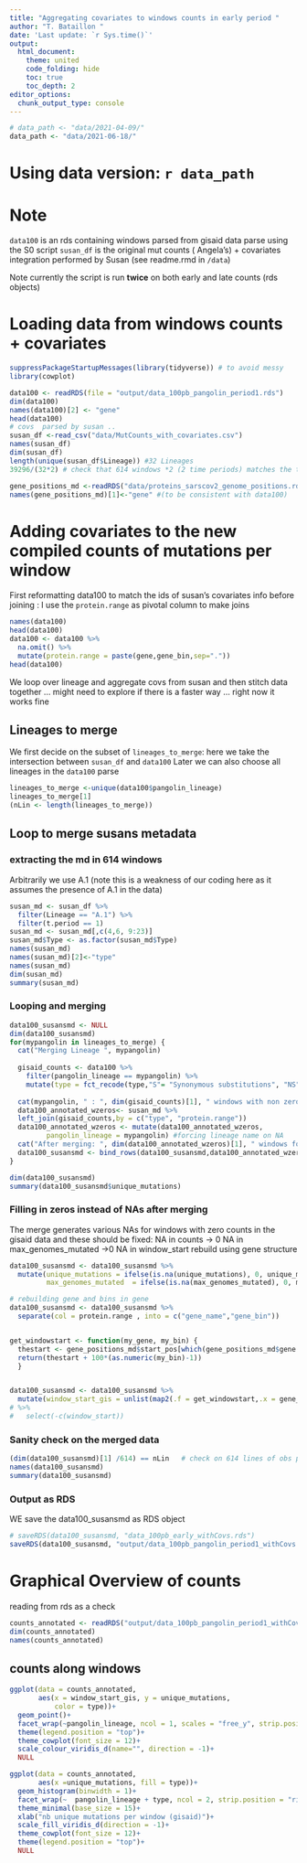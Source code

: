 ```yaml
---
title: "Aggregating covariates to windows counts in early period "
author: "T. Bataillon "
date: 'Last update: `r Sys.time()`'
output: 
  html_document:
    theme: united
    code_folding: hide
    toc: true
    toc_depth: 2 
editor_options: 
  chunk_output_type: console
--- 
```


```r
# data_path <- "data/2021-04-09/"
data_path <- "data/2021-06-18/"
```

# Using data version: `r data_path`

# Note 
<!-- This script is similar to the single lineage merging script (S1xxx) but upgrading to set of lineages collected in early/late period. -->

`data100` is an rds containing windows parsed from gisaid data parse using the S0 script
`susan_df` is the original mut counts ( Angela's) + covariates integration performed by Susan (see readme.rmd in `/data`)

Note currently the script is run **twice** on both early and late counts (rds objects)

# Loading data from windows counts + covariates

```r
suppressPackageStartupMessages(library(tidyverse)) # to avoid messy 
library(cowplot)

data100 <- readRDS(file = "output/data_100pb_pangolin_period1.rds")
dim(data100)
names(data100)[2] <- "gene"
head(data100)
# covs  parsed by susan .. 
susan_df <-read_csv("data/MutCounts_with_covariates.csv")
names(susan_df)
dim(susan_df)
length(unique(susan_df$Lineage)) #32 Lineages 
39296/(32*2) # check that 614 windows *2 (2 time periods) matches the total number of lines on the covs data organized by Susan 

gene_positions_md <-readRDS("data/proteins_sarscov2_genome_positions.rds")
names(gene_positions_md)[1]<-"gene" #(to be consistent with data100)
```

# Adding covariates to the new compiled counts of mutations per window 

First reformatting data100 to match the ids of susan's covariates info before joining :
I use the `protein.range` as pivotal column to make joins

```r
names(data100)
head(data100)
data100 <- data100 %>%
  na.omit() %>%
  mutate(protein.range = paste(gene,gene_bin,sep=".")) 
head(data100)
```


We loop over lineage and aggregate covs from susan and then stitch data together ... might need to explore if there is a faster way ... right now it works fine

## Lineages to merge 
We first decide on the subset of `lineages_to_merge`: here we take the intersection between `susan_df` and `data100` 
Later we can also choose all lineages in the `data100` parse
```r
lineages_to_merge <-unique(data100$pangolin_lineage)
lineages_to_merge[1]
(nLin <- length(lineages_to_merge))
```

## Loop to merge susans metadata

### extracting the md in 614 windows 

Arbitrarily we use A.1 (note this is a weakness of our coding here as it assumes the presence of A.1 in the data)

```r
susan_md <- susan_df %>%
  filter(Lineage == "A.1") %>% 
  filter(t.period == 1)
susan_md <- susan_md[,c(4,6, 9:23)]
susan_md$Type <- as.factor(susan_md$Type)
names(susan_md)
names(susan_md)[2]<-"type"
names(susan_md)
dim(susan_md)
summary(susan_md)
```

### Looping and merging
```r
data100_susansmd <- NULL
dim(data100_susansmd)
for(mypangolin in lineages_to_merge) {
  cat("Merging Lineage ", mypangolin)
  
  gisaid_counts <- data100 %>%
    filter(pangolin_lineage == mypangolin) %>%
    mutate(type = fct_recode(type,"S"= "Synonymous substitutions", "NS"="Nonsynonymous substitutions"))
  
  cat(mypangolin, " : ", dim(gisaid_counts)[1], " windows with non zero counts \n")
  data100_annotated_wzeros<- susan_md %>%
  left_join(gisaid_counts,by = c("type", "protein.range"))
  data100_annotated_wzeros <- mutate(data100_annotated_wzeros, 
         pangolin_lineage = mypangolin) #forcing lineage name on NA
  cat("After merging: ", dim(data100_annotated_wzeros)[1], " windows found (should have 614) \n")
  data100_susansmd <- bind_rows(data100_susansmd,data100_annotated_wzeros)
}

dim(data100_susansmd)
summary(data100_susansmd$unique_mutations)
```

### Filling in zeros instead of NAs after merging
The merge generates various NAs for windows with zero counts in the gisaid data and these should be fixed:
NA in counts -> 0 
NA in max_genomes_mutated ->0 
NA in window_start rebuild using gene structure 

```r

data100_susansmd <- data100_susansmd %>%
  mutate(unique_mutations = ifelse(is.na(unique_mutations), 0, unique_mutations),
         max_genomes_mutated  = ifelse(is.na(max_genomes_mutated), 0, max_genomes_mutated)) 

# rebuilding gene and bins in gene
data100_susansmd <- data100_susansmd %>%
  separate(col = protein.range , into = c("gene_name","gene_bin"))


get_windowstart <- function(my_gene, my_bin) {
  thestart <- gene_positions_md$start_pos[which(gene_positions_md$gene == my_gene)]
  return(thestart + 100*(as.numeric(my_bin)-1))
  }


data100_susansmd <- data100_susansmd %>%
  mutate(window_start_gis = unlist(map2(.f = get_windowstart,.x = gene_name, .y=gene_bin))) 
# %>%
#   select(-c(window_start))

```

### Sanity check on the merged data

```r
(dim(data100_susansmd)[1] /614) == nLin   # check on 614 lines of obs per lineage
names(data100_susansmd)
summary(data100_susansmd)
```

### Output as RDS
WE save the data100_susansmd as RDS object 
```r
# saveRDS(data100_susansmd, "data_100pb_early_withCovs.rds")
saveRDS(data100_susansmd, "output/data_100pb_pangolin_period1_withCovs.rds")

```

# Graphical Overview of counts 
reading from rds as a check 

```r
counts_annotated <- readRDS("output/data_100pb_pangolin_period1_withCovs.rds")
dim(counts_annotated)
names(counts_annotated)
```
## counts along windows
```r
ggplot(data = counts_annotated,
       aes(x = window_start_gis, y = unique_mutations, 
           color = type))+
  geom_point()+
  facet_wrap(~pangolin_lineage, ncol = 1, scales = "free_y", strip.position = "right")+
  theme(legend.position = "top")+
  theme_cowplot(font_size = 12)+
  scale_colour_viridis_d(name="", direction = -1)+
  NULL

```

```r
ggplot(data = counts_annotated,
       aes(x =unique_mutations, fill = type))+
  geom_histogram(binwidth = 1)+
  facet_wrap(~  pangolin_lineage + type, ncol = 2, strip.position = "right")+
  theme_minimal(base_size = 15)+
  xlab("nb unique mutations per window (gisaid)")+
  scale_fill_viridis_d(direction = -1)+
  theme_cowplot(font_size = 12)+
  theme(legend.position = "top")+
  NULL
```

